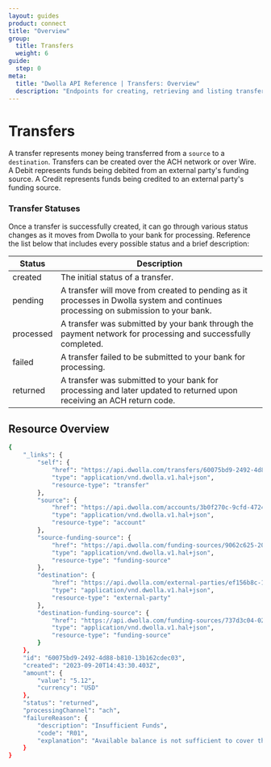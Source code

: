 ```yaml
---
layout: guides
product: connect
title: "Overview"
group:
  title: Transfers
  weight: 6
guide:
  step: 0
meta:
  title: "Dwolla API Reference | Transfers: Overview"
  description: "Endpoints for creating, retrieving and listing transfers."
---
```



# Transfers

A transfer represents money being transferred from a `source` to a `destination`. Transfers can be created over the ACH network or over Wire. A Debit represents funds being debited from an <span><ContentTooltip preset="external-party">external party</ContentTooltip></span>'s funding source. A Credit represents funds being credited to an external party's funding source.

### Transfer Statuses

Once a transfer is successfully created, it can go through various status changes as it moves from Dwolla to your bank for processing. Reference the list below that includes every possible status and a brief description:

| Status    | Description                                                                                                                        |
| --------- | ---------------------------------------------------------------------------------------------------------------------------------- |
| created   | The initial status of a transfer.                                                                                                  |
| pending   | A transfer will move from created to pending as it processes in Dwolla system and continues processing on submission to your bank. |
| processed | A transfer was submitted by your bank through the payment network for processing and successfully completed.                       |
| failed    | A transfer failed to be submitted to your bank for processing.                                                                     |
| returned  | A transfer was submitted to your bank for processing and later updated to returned upon receiving an ACH return code.              |

## Resource Overview

<Table table={Transfer} />

```bash
{
    "_links": {
        "self": {
            "href": "https://api.dwolla.com/transfers/60075bd9-2492-4d88-b810-13b162cdec03",
            "type": "application/vnd.dwolla.v1.hal+json",
            "resource-type": "transfer"
        },
        "source": {
            "href": "https://api.dwolla.com/accounts/3b0f270c-9cfd-4724-bae8-aa4b1659cbb3",
            "type": "application/vnd.dwolla.v1.hal+json",
            "resource-type": "account"
        },
        "source-funding-source": {
            "href": "https://api.dwolla.com/funding-sources/9062c625-2094-47ed-9d1f-f40315e4bea7",
            "type": "application/vnd.dwolla.v1.hal+json",
            "resource-type": "funding-source"
        },
        "destination": {
            "href": "https://api.dwolla.com/external-parties/ef156b8c-159b-45dc-9e1a-9a92fa355cdc",
            "type": "application/vnd.dwolla.v1.hal+json",
            "resource-type": "external-party"
        },
        "destination-funding-source": {
            "href": "https://api.dwolla.com/funding-sources/737d3c04-02c3-416f-b327-cd5419999b3f",
            "type": "application/vnd.dwolla.v1.hal+json",
            "resource-type": "funding-source"
        }
    },
    "id": "60075bd9-2492-4d88-b810-13b162cdec03",
    "created": "2023-09-20T14:43:30.403Z",
    "amount": {
        "value": "5.12",
        "currency": "USD"
    },
    "status": "returned",
    "processingChannel": "ach",
    "failureReason": {
        "description": "Insufficient Funds",
        "code": "R01",
        "explanation": "Available balance is not sufficient to cover the dollar amount of the debit entry."
    }
}
```
